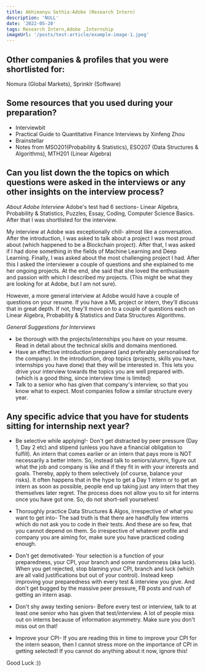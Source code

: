 ```yaml
---
title: Abhimanyu Sethia:Adobe (Research Intern)
description: 'NULL' 
date: '2022-05-20'
tags: Research Intern,Adobe ,Internship
imageUrl: '/posts/test-article/example-image-1.jpeg'
---
```


## Other companies & profiles that you were shortlisted for:
Nomura (Global Markets), Sprinklr (Software)

## Some resources that you used during your preparation?
* Interviewbit 
* Practical Guide to Quantitative Finance Interviews by Xinfeng Zhou
* Brainstellar
* Notes from MSO201(Probability & Statistics), ESO207 (Data Structures & Algorithms), MTH201 (Linear Algebra)

## Can you list down the the topics on which questions were asked in the interviews or any other insights on the interview process?
*About Adobe Interview*
Adobe's test had 6 sections- Linear Algebra, Probability & Statistics, Puzzles, Essay, Coding, Computer Science Basics. After that I was shortlisted for the interview. 

My interview at Adobe was exceptionally chill- almost like a conversation. After the introduction, I was asked to talk about a project I was most proud about (which happened to be a Blockchain project). After that, I was asked if I had done something in the fields of Machine Learning and Deep Learning. Finally, I was asked about the most challenging project I had. After this I asked the interviewer a couple of questions and she explained to me her ongoing projects. At the end, she said that she loved the enthusiasm and passion with which I described my projects. (This might be what they are looking for at Adobe, but I am not sure). 

However, a more general interview at Adobe would have a couple of questions on your resume. If you have a ML project or intern, they'll discuss that in great depth. If not, they'll move on to a couple of questions each on Linear Algebra, Probability & Statistics and Data Structures Algorithms. 

 *General Suggestions for Interviews*
- be thorough with the projects/internships you have on your resume. Read in detail about the technical skills and domains mentioned. 
- Have an effective introduction prepared (and preferably personalised for the company). In the introduction, drop topics (projects, skills you have, internships you have done) that they will be interested in. This lets you drive your interview towards the topics you are well prepared with. (which is a good thing, since interview time is limited)
- Talk to a senior who has given that company's interview, so that you know what to expect. Most companies follow a similar structure every year.
## Any specific advice that you have for students sitting for internship next year?
* Be selective while applying!-  Don't get distracted by peer pressure (Day 1, Day 2 etc) and stipend (unless you have a financial obligation to fulfill). An intern that comes earlier or an intern that pays more is NOT necessarily a better intern. So, instead talk to seniors/alumni, figure out what the job and company is like and if they fit in with your interests and goals. Thereby, apply to them selectively (of course, balance your risks). It often happens that in the hype to get a Day 1 intern or to get an intern as soon as possible, people end up taking just any intern that they themselves later regret. The process does not allow you to sit for interns once you have got one. So, do not short-sell yourselves!

* Thoroughly practice Data Structures & Algos, irrespective of what you want to get into- The sad truth is that there are handfully few interns which do not ask you to code in their tests. And these are so few, that you cannot depend on them. So irrespective of whatever profile and company you are aiming for, make sure you have practiced coding enough. 

* Don't get demotivated- Your selection is a function of your preparedness, your CPI, your branch and some randomness (aka luck). When you get rejected, stop blaming your CPI, branch and luck (which are all valid justifications but out of your control). Instead keep improving your preparedness with every test & interview you give. And don't get bugged by the massive peer pressure, FB posts and rush of getting an intern asap.  

* Don't shy away texting seniors- Before every test or interview, talk to at least one senior who has given that test/interview. A lot of people miss out on interns because of information asymmetry. Make sure you don't miss out on that!

* Improve your CPI- If you are reading this in time to improve your CPI for the intern season, then I cannot stress more on the importance of CPI in getting selected! If you cannot do anything about it now, ignore this!

Good Luck :))

